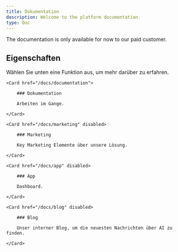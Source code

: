 ```yaml
---
title: Dokumentation
description: Welcome to the platform documentation.
type: Doc
---
```


<Callout>
    The documentation is only available for now to our paid customer.
</Callout>

## Eigenschaften

Wählen Sie unten eine Funktion aus, um mehr darüber zu erfahren.

<div className="grid sm:grid-cols-2 gap-4 mt-6">

```
<Card href="/docs/documentation">

    ### Dokumentation

    Arbeiten im Gange.

</Card>

<Card href="/docs/marketing" disabled>

    ### Marketing

    Key Marketing Elemente über unsere Lösung.

</Card>

<Card href="/docs/app" disabled>

    ### App

    Dashboard.

</Card>

<Card href="/docs/blog" disabled>

    ### Blog

    Unser interner Blog, um die neuesten Nachrichten über AI zu finden.

</Card>
```

</div>
